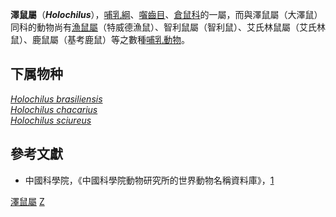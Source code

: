 {{Automatic taxobox
| taxon = Holochilus
| image = Holochilus brasiliensis.jpg
| image_caption = ''Holochilus brasiliensis''
| authority = Brandt, 1835
}}
'''澤鼠屬'''（'''''Holochilus'''''），[[哺乳綱|哺乳綱]]、[[囓齒目|囓齒目]]、[[倉鼠科|倉鼠科]]的一屬，而與澤鼠屬（大澤鼠）同科的動物尚有[[漁鼠屬|漁鼠屬]]（特威德漁鼠）、智利鼠屬（智利鼠）、艾氏林鼠屬（艾氏林鼠）、鹿鼠屬（基考鹿鼠）等之數種[[哺乳動物|哺乳動物]]。

==下属物种==
''[[Holochilus_brasiliensis|Holochilus brasiliensis]]''<br>
''[[Holochilus_chacarius|Holochilus chacarius]]''<br>
''[[Holochilus_sciureus|Holochilus sciureus]]''

==參考文獻==
*中國科學院，《中國科學院動物研究所的世界動物名稱資料庫》，[https://web.archive.org/web/20050718232917/http://vzd.brim.ac.cn/division/fauna/index.asp]
{{Taxonbar|from=Q1037952}}

[[Category:澤鼠屬|]]
[[Category:仓鼠科|Z]]